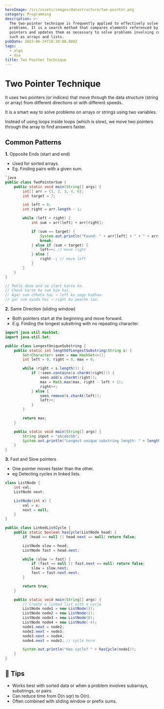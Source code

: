 ```yaml
---
heroImage: /src/assets/images/datastructure/two-pointer.png
category: Programming
description: >-
  The two-pointer technique is frequently applied to effectively solve array
  problems. It is a search method that compares elements referenced by two
  pointers and updates them as necessary to solve problems involving collections
  such as arrays and lists.
pubDate: 2022-06-24T18:30:00.000Z
tags:
  - algo
  - dsa
title: Two Pointer Technique
---
```


# Two Pointer Technique

It uses two pointers (or indices) that move through the data structure (string or array) from different directions or with different speeds.

It is a smart way to solve problems on arrays or strings using two variables.

Instead of using loops inside loops (which is slow), we move two pointers through the array to find answers faster.

## Common Patterns

**1.** Opposite Ends (start and end)

- Used for sorted arrays.
- Eg. Finding pairs with a given sum.

```java
`java
public class TwoPointerSum {
    public static void main(String[] args) {
        int[] arr = {1, 2, 3, 4, 6};
        int target = 7;

        int left = 0;
        int right = arr.length - 1;

        while (left < right) {
            int sum = arr[left] + arr[right];

            if (sum == target) {
                System.out.println("Found: " + arr[left] + " + " + arr[right]);
                break;
            } else if (sum < target) {
                left++; // move right
            } else {
                right--; // move left
            }
        }
    }
}

// Pehle dono end se start karte ho.
// Check karte ho sum kya hai.
// Agar sum chhota hai → left ko aage badhao.
// gar sum zyada hai → right ko peeche lao.
```

**2.** Same Direction (sliding window)

- Both pointers start at the beginning and move forward.
- E.g. Finding the longest substtring with no repeating character.

```java
import java.util.HashSet;
import java.util.Set;

public class LongestUniqueSubstring {
    public static int lengthOfLongestSubstring(String s) {
        Set<Character> seen = new HashSet<>();
        int left = 0, right = 0, max = 0;

        while (right < s.length()) {
            if (!seen.contains(s.charAt(right))) {
                seen.add(s.charAt(right));
                max = Math.max(max, right - left + 1);
                right++;
            } else {
                seen.remove(s.charAt(left));
                left++;
            }
        }

        return max;
    }

    public static void main(String[] args) {
        String input = "abcabcbb";
        System.out.println("Longest unique substring length: " + lengthOfLongestSubstring(input));
    }
}

```

**3.** Fast and Slow pointers

- One pointer moves faster than the other.
- eg Detecting cycles in linked lists.

```java
class ListNode {
    int val;
    ListNode next;

    ListNode(int x) {
        val = x;
        next = null;
    }
}

public class LinkedListCycle {
    public static boolean hasCycle(ListNode head) {
        if (head == null || head.next == null) return false;

        ListNode slow = head;
        ListNode fast = head.next;

        while (slow != fast) {
            if (fast == null || fast.next == null) return false;
            slow = slow.next;
            fast = fast.next.next;
        }

        return true;
    }

    public static void main(String[] args) {
        // Create a linked list with a cycle
        ListNode node1 = new ListNode(3);
        ListNode node2 = new ListNode(2);
        ListNode node3 = new ListNode(0);
        ListNode node4 = new ListNode(-4);
        node1.next = node2;
        node2.next = node3;
        node3.next = node4;
        node4.next = node2; // cycle here

        System.out.println("Has cycle? " + hasCycle(node1));
    }
}
```

## 🎯 Tips

- Works best with sorted data or when a problem involves subarrays, substrings, or pairs.
- Can reduce time from O(n sqr) to O(n).
- Often combined with sliding window or prefix sums.
